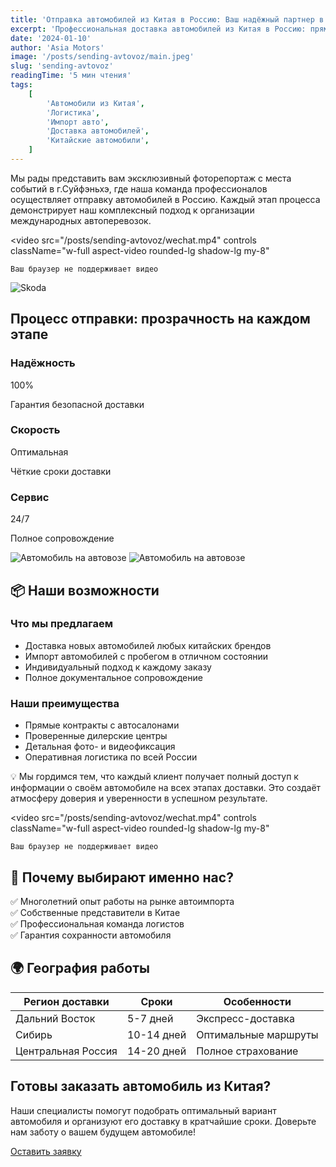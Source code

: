 ```yaml
---
title: 'Отправка автомобилей из Китая в Россию: Ваш надёжный партнер в мире автоимпорта'
excerpt: 'Профессиональная доставка автомобилей из Китая в Россию: прямой доступ к автосалонам, полное сопровождение сделки и прозрачная логистика'
date: '2024-01-10'
author: 'Asia Motors'
image: '/posts/sending-avtovoz/main.jpeg'
slug: 'sending-avtovoz'
readingTime: '5 мин чтения'
tags:
    [
        'Автомобили из Китая',
        'Логистика',
        'Импорт авто',
        'Доставка автомобилей',
        'Китайские автомобили',
    ]
---
```


<div class="intro-block">
    <p class="intro-text">
        Мы рады представить вам эксклюзивный фоторепортаж с места событий в
        г.Суйфэньхэ, где наша команда профессионалов осуществляет отправку
        автомобилей в Россию. Каждый этап процесса демонстрирует наш комплексный
        подход к организации международных автоперевозок.
    </p>
</div>

<video
    src="/posts/sending-avtovoz/wechat.mp4"
    controls
    className="w-full aspect-video rounded-lg shadow-lg my-8"
>
    Ваш браузер не поддерживает видео
</video>

<img
    src="/posts/sending-avtovoz/photo_12_2024-12-04_12-32-37.jpg"
    alt="Skoda"
    class="avtovoz__images"
/>

## Процесс отправки: прозрачность на каждом этапе

<div class="features-grid">
    <div class="feature-card">
        <h3 class="feature-title">Надёжность</h3>
        <p class="feature-value">100%</p>
        <p class="feature-description">Гарантия безопасной доставки</p>
    </div>
    <div class="feature-card">
        <h3 class="feature-title">Скорость</h3>
        <p class="feature-value">Оптимальная</p>
        <p class="feature-description">Чёткие сроки доставки</p>
    </div>
    <div class="feature-card">
        <h3 class="feature-title">Сервис</h3>
        <p class="feature-value">24/7</p>
        <p class="feature-description">Полное сопровождение</p>
    </div>
</div>

<div class="avtovoz__images-spec-wrapper">
    <img
        src="/posts/sending-avtovoz/photo_14_2024-12-04_12-32-37.jpg"
        alt="Автомобиль на автовозе"
        class="avtovoz__images-spec"
    />
    <img
        src="/posts/sending-avtovoz/photo_5_2024-12-04_12-32-37.jpg"
        alt="Автомобиль на автовозе"
        class="avtovoz__images-spec"
    />
</div>

## 📦 Наши возможности

<div class="specs-grid">
    <div class="specs-section">
        <h3>Что мы предлагаем</h3>
        <ul class="specs-list">
            <li>Доставка новых автомобилей любых китайских брендов</li>
            <li>Импорт автомобилей с пробегом в отличном состоянии</li>
            <li>Индивидуальный подход к каждому заказу</li>
            <li>Полное документальное сопровождение</li>
        </ul>
    </div>
    <div class="specs-section">
        <h3>Наши преимущества</h3>
        <ul class="specs-list">
            <li>Прямые контракты с автосалонами</li>
            <li>Проверенные дилерские центры</li>
            <li>Детальная фото- и видеофиксация</li>
            <li>Оперативная логистика по всей России</li>
        </ul>
    </div>
</div>

<div class="highlight-box">
    <p>
        💡 Мы гордимся тем, что каждый клиент получает полный доступ к
        информации о своём автомобиле на всех этапах доставки. Это создаёт
        атмосферу доверия и уверенности в успешном результате.
    </p>
</div>

<video
    src="/posts/sending-avtovoz/wechat.mp4"
    controls
    className="w-full aspect-video rounded-lg shadow-lg my-8"
>
    Ваш браузер не поддерживает видео
</video>

## 🌟 Почему выбирают именно нас?

<div class="features-list">
    <div class="feature-item">
        ✅ Многолетний опыт работы на рынке автоимпорта
    </div>
    <div class="feature-item">✅ Собственные представители в Китае</div>
    <div class="feature-item">✅ Профессиональная команда логистов</div>
    <div class="feature-item">✅ Гарантия сохранности автомобиля</div>
</div>

## 🌍 География работы

<div class="specs-table">
    <table>
        <thead>
            <tr>
                <th>Регион доставки</th>
                <th>Сроки</th>
                <th>Особенности</th>
            </tr>
        </thead>
        <tbody>
            <tr>
                <td>Дальний Восток</td>
                <td>5-7 дней</td>
                <td>Экспресс-доставка</td>
            </tr>
            <tr>
                <td>Сибирь</td>
                <td>10-14 дней</td>
                <td>Оптимальные маршруты</td>
            </tr>
            <tr>
                <td>Центральная Россия</td>
                <td>14-20 дней</td>
                <td>Полное страхование</td>
            </tr>
        </tbody>
    </table>
</div>

<div class="cta-box">
    <h2>Готовы заказать автомобиль из Китая?</h2>
    <p>
        Наши специалисты помогут подобрать оптимальный вариант автомобиля и
        организуют его доставку в кратчайшие сроки. Доверьте нам заботу о вашем
        будущем автомобиле!
    </p>
    <a href="/contacts" class="cta-button">
        Оставить заявку
    </a>
</div>
